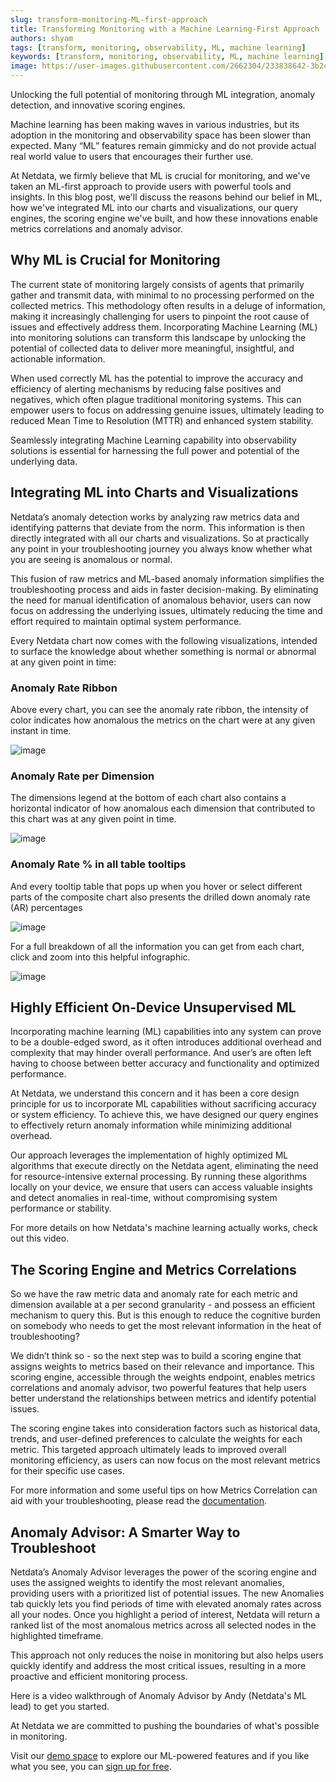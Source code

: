 ```yaml
---
slug: transform-monitoring-ML-first-approach
title: Transforming Monitoring with a Machine Learning-First Approach
authors: shyam
tags: [transform, monitoring, observability, ML, machine learning]
keywords: [transform, monitoring, observability, ML, machine learning]
image: https://user-images.githubusercontent.com/2662304/233838642-3b2c8284-3562-4db8-87fa-e432643c39ed.png
---
```


<ReactPlayer controls width='100%' url='https://www.youtube.com/embed/tvlEQOljbqw'/>

Unlocking the full potential of monitoring through ML integration, anomaly detection, and innovative scoring engines.

<!--truncate-->

Machine learning has been making waves in various industries, but its adoption in the monitoring and observability space has been slower than expected. Many “ML” features remain gimmicky and do not provide actual real world value to users that encourages their further use.

At Netdata, we firmly believe that ML is crucial for monitoring, and we've taken an ML-first approach to provide users with powerful tools and insights. In this blog post, we'll discuss the reasons behind our belief in ML, how we've integrated ML into our charts and visualizations, our query engines, the scoring engine we've built, and how these innovations enable metrics correlations and anomaly advisor.

## Why ML is Crucial for Monitoring

The current state of monitoring largely consists of agents that primarily gather and transmit data, with minimal to no processing performed on the collected metrics. This methodology often results in a deluge of information, making it increasingly challenging for users to pinpoint the root cause of issues and effectively address them. Incorporating Machine Learning (ML) into monitoring solutions can transform this landscape by unlocking the potential of collected data to deliver more meaningful, insightful, and actionable information.

When used correctly ML has the potential to improve the accuracy and efficiency of alerting mechanisms by reducing false positives and negatives, which often plague traditional monitoring systems. This can empower users to focus on addressing genuine issues, ultimately leading to reduced Mean Time to Resolution (MTTR) and enhanced system stability.

Seamlessly integrating Machine Learning capability into observability solutions is essential for harnessing the full power and potential of the underlying data.

## Integrating ML into Charts and Visualizations

Netdata’s anomaly detection works by analyzing raw metrics data and identifying patterns that deviate from the norm. This information is then directly integrated with all our charts and visualizations. So at practically any point in your troubleshooting journey you always know whether what you are seeing is anomalous or normal.

This fusion of raw metrics and ML-based anomaly information simplifies the troubleshooting process and aids in faster decision-making. By eliminating the need for manual identification of anomalous behavior, users can now focus on addressing the underlying issues, ultimately reducing the time and effort required to maintain optimal system performance.

Every Netdata chart now comes with the following visualizations, intended to surface the knowledge about whether something is normal or abnormal at any given point in time:

### Anomaly Rate Ribbon

Above every chart, you can see the anomaly rate ribbon, the intensity of color indicates how anomalous the metrics on the chart were at any given instant in time. 

![image](https://github.com/netdata/blog/assets/24860547/1171ca99-7f4a-4e3d-afca-7917df9db954)

### Anomaly Rate per Dimension

The dimensions legend at the bottom of each chart also contains a horizontal indicator of how anomalous each dimension that contributed to this chart was at any given point in time.

![image](https://github.com/netdata/blog/assets/24860547/ccc77302-3604-409f-8c6b-bc62f04476b8)

### Anomaly Rate % in all table tooltips

And every tooltip table that pops up when you hover or select different parts of the composite chart also presents the drilled down anomaly rate (AR) percentages

![image](https://github.com/netdata/blog/assets/24860547/d33ee5b1-dd6f-4b5d-bb64-d9cd98113344)

For a full breakdown of all the information you can get from each chart, click and zoom into this helpful infographic.

![image](https://user-images.githubusercontent.com/43294513/236503200-b1c60298-d6d9-49bb-8927-ede3c78e25e3.png)

## Highly Efficient On-Device Unsupervised ML

Incorporating machine learning (ML) capabilities into any system can prove to be a double-edged sword, as it often introduces additional overhead and complexity that may hinder overall performance. And user’s are often left having to choose between better accuracy and functionality and optimized performance.

At Netdata, we understand this concern and it has been a core design principle for us to incorporate ML capabilities without sacrificing accuracy or system efficiency. To achieve this, we have designed our query engines to effectively return anomaly information while minimizing additional overhead.

Our approach leverages the implementation of highly optimized ML algorithms that execute directly on the Netdata agent, eliminating the need for resource-intensive external processing. By running these algorithms locally on your device, we ensure that users can access valuable insights and detect anomalies in real-time, without compromising system performance or stability. 

For more details on how Netdata's machine learning actually works, check out this video. 

<ReactPlayer controls width='100%' url='https://www.youtube.com/embed/L1xleckyuDQ'/>

## The Scoring Engine and Metrics Correlations

So we have the raw metric data and anomaly rate for each metric and dimension available at a per second granularity - and possess an efficient mechanism to query this. But is this enough to reduce the cognitive burden on somebody who needs to get the most relevant information in the heat of troubleshooting? 

We didn’t think so - so the next step was to build a scoring engine that assigns weights to metrics based on their relevance and importance. This scoring engine, accessible through the weights endpoint, enables metrics correlations and anomaly advisor, two powerful features that help users better understand the relationships between metrics and identify potential issues.

The scoring engine takes into consideration factors such as historical data, trends, and user-defined preferences to calculate the weights for each metric. This targeted approach ultimately leads to improved overall monitoring efficiency, as users can now focus on the most relevant metrics for their specific use cases. 

For more information and some useful tips on how Metrics Correlation can aid with your troubleshooting, please read the [documentation](https://learn.netdata.cloud/docs/troubleshooting-and-machine-learning/metric-correlations).

## Anomaly Advisor: A Smarter Way to Troubleshoot

Netdata’s Anomaly Advisor leverages the power of the scoring engine and uses the assigned weights to identify the most relevant anomalies, providing users with a prioritized list of potential issues. The new Anomalies tab quickly lets you find periods of time with elevated anomaly rates across all your nodes. Once you highlight a period of interest, Netdata will return a ranked list of the most anomalous metrics across all selected nodes in the highlighted timeframe. 

This approach not only reduces the noise in monitoring but also helps users quickly identify and address the most critical issues, resulting in a more proactive and efficient monitoring process.

Here is a video walkthrough of Anomaly Advisor by Andy (Netdata's ML lead) to get you started. 
  
<ReactPlayer controls width='100%' url='https://www.youtube.com/embed/p2Jc5RVjCM8'/>

At Netdata we are committed to pushing the boundaries of what's possible in monitoring.

Visit our [demo space](https://app.netdata.cloud/spaces/netdata-demo/) to explore our ML-powered features and if you like what you see, you can [sign up for free](https://app.netdata.cloud/). 

